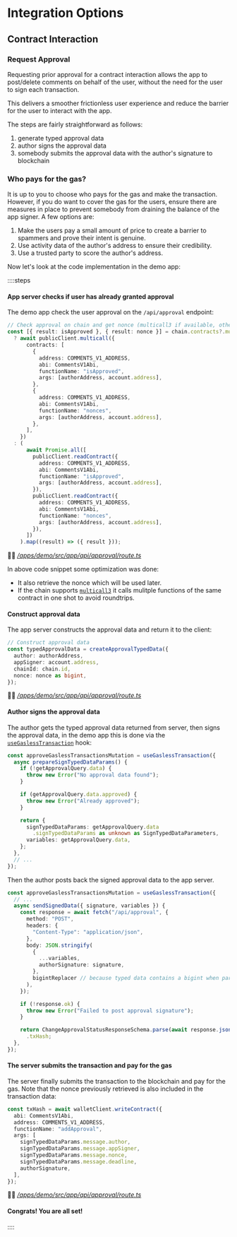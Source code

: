 # Integration Options

## Contract Interaction

### Request Approval

Requesting prior approval for a contract interaction allows the app to post/delete comments on behalf of the user,
without the need for the user to sign each transaction.

This delivers a smoother frictionless user experience and reduce the barrier for the user to interact with the app.

The steps are fairly straightforward as follows:

1. generate typed approval data
1. author signs the approval data
1. somebody submits the approval data with the author's signature to blockchain

### Who pays for the gas?

It is up to you to choose who pays for the gas and make the transaction. However, if you do want to cover the gas for the users,
ensure there are measures in place to prevent somebody from draining the balance of the app signer. A few options are:

1. Make the users pay a small amount of price to create a barrier to spammers and prove their intent is genuine.
1. Use activity data of the author's address to ensure their credibility.
1. Use a trusted party to score the author's address.

Now let's look at the code implementation in the demo app:

::::steps

#### App server checks if user has already granted approval

The demo app check the user approval on the `/api/approval` endpoint:

```typescript
// Check approval on chain and get nonce (multicall3 if available, otherwise read contracts)
const [{ result: isApproved }, { result: nonce }] = chain.contracts?.multicall3
  ? await publicClient.multicall({
      contracts: [
        {
          address: COMMENTS_V1_ADDRESS,
          abi: CommentsV1Abi,
          functionName: "isApproved",
          args: [authorAddress, account.address],
        },
        {
          address: COMMENTS_V1_ADDRESS,
          abi: CommentsV1Abi,
          functionName: "nonces",
          args: [authorAddress, account.address],
        },
      ],
    })
  : (
      await Promise.all([
        publicClient.readContract({
          address: COMMENTS_V1_ADDRESS,
          abi: CommentsV1Abi,
          functionName: "isApproved",
          args: [authorAddress, account.address],
        }),
        publicClient.readContract({
          address: COMMENTS_V1_ADDRESS,
          abi: CommentsV1Abi,
          functionName: "nonces",
          args: [authorAddress, account.address],
        }),
      ])
    ).map((result) => ({ result }));
```

🧑‍💻 _[/apps/demo/src/app/api/approval/route.ts](https://github.com/ecp-eth/comments-monorepo/blob/094bcde2bca079bd7451c6571f26c5687b2ad128/apps/demo/src/app/api/approval/route.ts#L61-L94)_

In above code snippet some optimization was done:

- It also retrieve the nonce which will be used later.
- If the chain supports [`multicall3`](https://github.com/EthereumClassicDAO/multicall3) it calls mulitple functions of the same contract in one shot to avoid roundtrips.

#### Construct approval data

The app server constructs the approval data and return it to the client:

```typescript
// Construct approval data
const typedApprovalData = createApprovalTypedData({
  author: authorAddress,
  appSigner: account.address,
  chainId: chain.id,
  nonce: nonce as bigint,
});
```

🧑‍💻 _[/apps/demo/src/app/api/approval/route.ts](https://github.com/ecp-eth/comments-monorepo/blob/094bcde2bca079bd7451c6571f26c5687b2ad128/apps/demo/src/app/api/approval/route.ts#L112-L119)_

#### Author signs the approval data

The author gets the typed approval data returned from server, then signs the approval data,
in the demo app this is done via the [`useGaslessTransaction`](/sdk-reference/react/functions/useGaslessTransaction) hook:

```typescript
const approveGaslessTransactionsMutation = useGaslessTransaction({
  async prepareSignTypedDataParams() {
    if (!getApprovalQuery.data) {
      throw new Error("No approval data found");
    }

    if (getApprovalQuery.data.approved) {
      throw new Error("Already approved");
    }

    return {
      signTypedDataParams: getApprovalQuery.data
        .signTypedDataParams as unknown as SignTypedDataParameters,
      variables: getApprovalQuery.data,
    };
  },
  // ...
});
```

Then the author posts back the signed approval data to the app server.

```typescript
const approveGaslessTransactionsMutation = useGaslessTransaction({
  // ...
  async sendSignedData({ signature, variables }) {
    const response = await fetch("/api/approval", {
      method: "POST",
      headers: {
        "Content-Type": "application/json",
      },
      body: JSON.stringify(
        {
          ...variables,
          authorSignature: signature,
        },
        bigintReplacer // because typed data contains a bigint when parsed using our zod schemas
      ),
    });

    if (!response.ok) {
      throw new Error("Failed to post approval signature");
    }

    return ChangeApprovalStatusResponseSchema.parse(await response.json())
      .txHash;
  },
});
```

#### The server submits the transaction and pay for the gas

The server finally submits the transaction to the blockchain and pay for the gas.
Note that the nonce previously retrieved is also included in the transaction data:

```typescript
const txHash = await walletClient.writeContract({
  abi: CommentsV1Abi,
  address: COMMENTS_V1_ADDRESS,
  functionName: "addApproval",
  args: [
    signTypedDataParams.message.author,
    signTypedDataParams.message.appSigner,
    signTypedDataParams.message.nonce,
    signTypedDataParams.message.deadline,
    authorSignature,
  ],
});
```

🧑‍💻 _[/apps/demo/src/app/api/approval/route.ts](https://github.com/ecp-eth/comments-monorepo/blob/094bcde2bca079bd7451c6571f26c5687b2ad128/apps/demo/src/app/api/approval/route.ts#L191-L202)_

#### Congrats! You are all set!

::::
